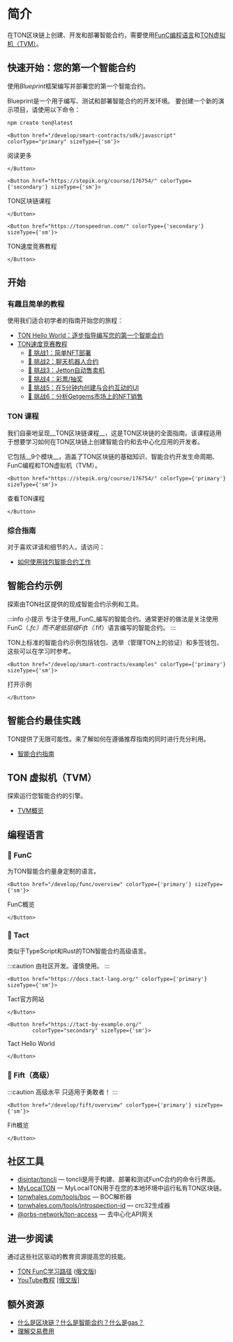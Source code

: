 
# 简介

在TON区块链上创建、开发和部署智能合约，需要使用[FunC编程语言](/develop/smart-contracts/#func-language)和[TON虚拟机（TVM）](/develop/smart-contracts/#ton-virtual-machine)。

## 快速开始：您的第一个智能合约

使用*Blueprint*框架编写并部署您的第一个智能合约。

Blueprint是一个用于编写、测试和部署智能合约的开发环境。
要创建一个新的演示项目，请使用以下命令：

```bash
npm create ton@latest
```

````mdx-code-block 
<Button href="/develop/smart-contracts/sdk/javascript" colorType="primary" sizeType={'sm'}>
````
阅读更多
````mdx-code-block 
</Button>
````
````mdx-code-block 
<Button href="https://stepik.org/course/176754/" colorType={'secondary'} sizeType={'sm'}>
````
TON区块链课程
````mdx-code-block 
</Button>
````
````mdx-code-block 
<Button href="https://tonspeedrun.com/" colorType={'secondary'} sizeType={'sm'}>
````
TON速度竞赛教程
````mdx-code-block 
</Button>
````


## 开始

### 有趣且简单的教程

使用我们适合初学者的指南开始您的旅程：
* [TON Hello World：逐步指导编写您的第一个智能合约](https://ton-community.github.io/tutorials/02-contract/)
* [TON速度竞赛教程](https://tonspeedrun.com/)
  - [🚩 挑战1：简单NFT部署](https://github.com/romanovichim/TONQuest1)
  - [🚩 挑战2：聊天机器人合约](https://github.com/romanovichim/TONQuest2)
  - [🚩 挑战3：Jetton自动售卖机](https://github.com/romanovichim/TONQuest3)
  - [🚩 挑战4：彩票/抽奖](https://github.com/romanovichim/TONQuest4)
  - [🚩 挑战5：在5分钟内创建与合约互动的UI](https://github.com/romanovichim/TONQuest5)
  - [🚩 挑战6：分析Getgems市场上的NFT销售](https://github.com/romanovichim/TONQuest6)

### TON 课程

我们自豪地呈现__TON区块链课程__，这是TON区块链的全面指南。该课程适用于想要学习如何在TON区块链上创建智能合约和去中心化应用的开发者。

它包括__9个模块__，涵盖了TON区块链的基础知识、智能合约开发生命周期、FunC编程和TON虚拟机（TVM）。

````mdx-code-block 
<Button href="https://stepik.org/course/176754/" colorType={'primary'} sizeType={'sm'}>
````
查看TON课程
````mdx-code-block 
</Button>
````


### 综合指南

对于喜欢详请和细节的人，请访问：

* [如何使用钱包智能合约工作](/develop/smart-contracts/tutorials/wallet)



## 智能合约示例

探索由TON社区提供的现成智能合约示例和工具。

:::info 小提示
专注于使用_FunC_编写的智能合约。通常更好的做法是关注使用FunC（*.fc）而不是低层级Fift（*.fif）语言编写的智能合约。
:::

TON上标准的智能合约示例包括钱包、选举（管理TON上的验证）和多签钱包，这些可以在学习时参考。

````mdx-code-block 
<Button href="/develop/smart-contracts/examples" colorType={'primary'} sizeType={'sm'}>
````
打开示例
````mdx-code-block 
</Button>
````


## 智能合约最佳实践

TON提供了无限可能性。来了解如何在遵循推荐指南的同时进行充分利用。

* [智能合约指南](/develop/smart-contracts/guidelines)

## TON 虚拟机（TVM）

探索运行您智能合约的引擎。

- [TVM概览](/learn/tvm-instructions/tvm-overview)



## 编程语言

### 📘 FunC

为TON智能合约量身定制的语言。

````mdx-code-block 
<Button href="/develop/func/overview" colorType={'primary'} sizeType={'sm'}>
````
FunC概览
````mdx-code-block 
</Button>
````

### 📒 Tact

类似于TypeScript和Rust的TON智能合约高级语言。

:::caution
由社区开发。谨慎使用。
:::

````mdx-code-block 
<Button href="https://docs.tact-lang.org/" colorType={'primary'} sizeType={'sm'}>
````
Tact官方网站
````mdx-code-block 
</Button>
````
````mdx-code-block 
<Button href="https://tact-by-example.org/"
        colorType="secondary" sizeType={'sm'}>
````
Tact Hello World
````mdx-code-block 
</Button>
````


### 📕 Fift（高级）

:::caution 高级水平
只适用于勇敢者！
:::

````mdx-code-block 
<Button href="/develop/fift/overview" colorType={'primary'} sizeType={'sm'}>
````
Fift概览
````mdx-code-block 
</Button>
````

## 社区工具

* [disintar/toncli](/develop/smart-contracts/sdk/toncli) — toncli是用于构建、部署和测试FunC合约的命令行界面。
* [MyLocalTON](/participate/run-nodes/local-ton) — MyLocalTON用于在您的本地环境中运行私有TON区块链。
* [tonwhales.com/tools/boc](https://tonwhales.com/tools/boc) — BOC解析器
* [tonwhales.com/tools/introspection-id](https://tonwhales.com/tools/introspection-id) — crc32生成器
* [@orbs-network/ton-access](https://www.orbs.com/ton-access/) — 去中心化API网关


## 进一步阅读

通过这些社区驱动的教育资源提高您的技能。

* [TON FunC学习路径](https://blog.ton.org/func-journey) ([俄文版](https://github.com/romanovichim/TonFunClessons_ru))
* [YouTube教程](https://www.youtube.com/@TONDevStudy) [[俄文版]](https://www.youtube.com/@WikiMar)


## 额外资源

* [什么是区块链？什么是智能合约？什么是gas？](https://blog.ton.org/what-is-blockchain)
* [理解交易费用](/develop/smart-contracts/fees#how-to-calculate-fees)
